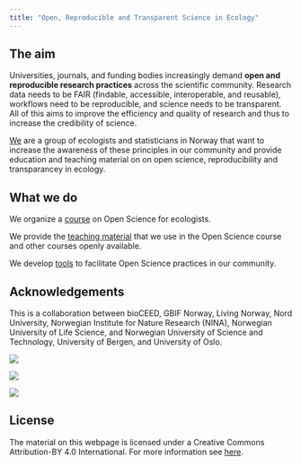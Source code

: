 ```yaml
---
title: "Open, Reproducible and Transparent Science in Ecology"
---
```


## The aim

Universities, journals, and funding bodies increasingly demand **open and reproducible research practices** across the scientific community. 
Research data needs to be FAIR (findable, accessible, interoperable, and reusable), workflows need to be reproducible, and science needs to be transparent. 
All of this aims to improve the efficiency and quality of research and thus to increase the credibility of science.

[We](@about_us) are a group of ecologists and statisticians in Norway that want to increase the awareness of these principles in our community and provide education and teaching material on on open science, reproducibility and transparancey in ecology.


## What we do

We organize a [course](@courses) on Open Science for ecologists.

We provide the [teaching material](@course_content) that we use in the Open Science course and other courses openly available.

We develop [tools](@course_content) to facilitate Open Science practices in our community.


## Acknowledgements

This is a collaboration between bioCEED, GBIF Norway, Living Norway, Nord University, Norwegian Institute for Nature Research (NINA), Norwegian University of Life Science, and Norwegian University of Science and Technology, University of Bergen, and University of Oslo.

::: {layout-ncol=3}

![](images/UiB_white.png)

![](images/livingN.png)

![](images/gbif-no.png)

:::



## License

The material on this webpage is licensed under a Creative Commons Attribution-BY 4.0 International.
For more information see [here](https://creativecommons.org/licenses/by/4.0/).
